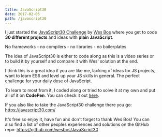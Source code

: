 ---
title: JavaScript30
date: 2017-02-05
path: /javascript30
---

I just started the [JavaScript30 Challenge](https://javascript30.com/) by [Wes Bos](https://twitter.com/wesbos) where you get to code **30 different projects** and ideas with **plain JavaScript**.

No frameworks - no compilers - no libraries - no boilerplates.

The idea of JavaScript30 is either to code along as this is a video series or to build it by yourself and compare it with Wes' solution at the end.

I think this is a great idea if you are like me, lacking of ideas for JS projects, want to learn ES6 and level up your JS skills in general. The perfect challenge for your daily dose of JavaScript.

To learn to most from it, I coded along or tried to solve it at my own and put all of it on **CodePen**. You can check it out [here](https://codepen.io/collection/DapjRG).

If you also like to take the JavaScript30 challenge there you go: https://javascript30.com/

It's free so enjoy it, have fun and don't forget to thank Wes Bos! You can also find a list of other peoples experiences and solutions on the GitHub repo: https://github.com/wesbos/JavaScript30
